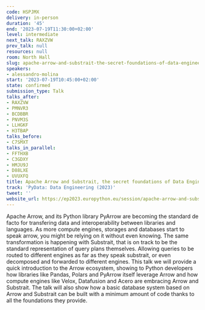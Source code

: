```yaml
---
code: HSPJMX
delivery: in-person
duration: '45'
end: '2023-07-19T11:30:00+02:00'
level: intermediate
next_talk: RAXZVW
prev_talk: null
resources: null
room: North Hall
slug: apache-arrow-and-substrait-the-secret-foundations-of-data-engineering
speakers:
- alessandro-molina
start: '2023-07-19T10:45:00+02:00'
state: confirmed
submission_type: Talk
talks_after:
- RAXZVW
- PMNVR3
- BCDBBR
- PNVM3S
- LLHGKF
- H3TBAP
talks_before:
- C7SMXT
talks_in_parallel:
- FFTHXB
- C3GDXY
- HMJU9J
- D88LXE
- UVUXFQ
title: Apache Arrow and Substrait, the secret foundations of Data Engineering
track: 'PyData: Data Engineering (2023)'
tweet: ''
website_url: https://ep2023.europython.eu/session/apache-arrow-and-substrait-the-secret-foundations-of-data-engineering
---
```


Apache Arrow, and its Python library PyArrow are becoming the standard de facto for transfering data and interoperability between libraries and languages. As more compute engines, storages and databases start to speak arrow, you might be relying on it without even knowing.
The same transformation is happening with Substrait, that is on track to be the standard representation of query plans themselves. Allowing queries to be routed to different engines as far as they speak substrait, or even decomposed and forwarded to different engines.
This talk we will provide a quick introduction to the Arrow ecosystem, showing to Python developers how libraries like Pandas, Polars and PyArrow itself leverage Arrow and how compute engines like Velox, Datafusion and Acero are embracing Arrow and Substrait.
The talk will also show how a basic database system based on Arrow and Substrait can be built with a minimum amount of code thanks to all the foundations they provide.